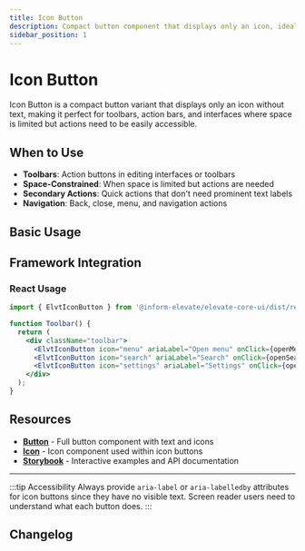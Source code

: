 ```yaml
---
title: Icon Button
description: Compact button component that displays only an icon, ideal for toolbars, action bars, and space-constrained interfaces
sidebar_position: 1
---
```



# Icon Button

Icon Button is a compact button variant that displays only an icon without text, making it perfect for toolbars, action bars, and interfaces where space is limited but actions need to be easily accessible.

<TocLinks />

## When to Use

- **Toolbars**: Action buttons in editing interfaces or toolbars
- **Space-Constrained**: When space is limited but actions are needed
- **Secondary Actions**: Quick actions that don't need prominent text labels
- **Navigation**: Back, close, menu, and navigation actions

## Basic Usage

<ComponentShowcase
  title="Basic Icon Buttons"
  description="Icon buttons with different tones and states."
  code="basic-icon-buttons.html"
/>

## Framework Integration

### React Usage

```jsx
import { ElvtIconButton } from '@inform-elevate/elevate-core-ui/dist/react';

function Toolbar() {
  return (
    <div className="toolbar">
      <ElvtIconButton icon="menu" ariaLabel="Open menu" onClick={openMenu} />
      <ElvtIconButton icon="search" ariaLabel="Search" onClick={openSearch} />
      <ElvtIconButton icon="settings" ariaLabel="Settings" onClick={openSettings} />
    </div>
  );
}
```

## Resources

- **[Button](/docs/components/button)** - Full button component with text and icons
- **[Icon](/docs/components/icon)** - Icon component used within icon buttons
- **[Storybook](https://elevate-core-ui.inform-cloud.io/?path=/docs/components-icon-button)** - Interactive examples and API documentation

---

:::tip Accessibility
Always provide `aria-label` or `aria-labelledby` attributes for icon buttons since they have no visible text. Screen reader users need to understand what each button does.
:::

## Changelog

<ComponentChangelog component="elvt-icon-button" />